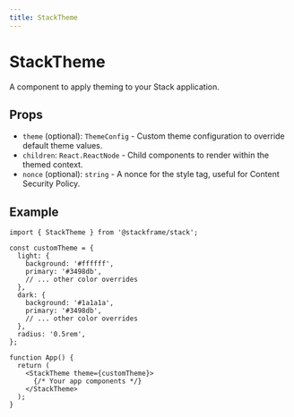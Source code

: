 ```yaml
---
title: StackTheme
---
```


# StackTheme

A component to apply theming to your Stack application.

## Props

- `theme` (optional): `ThemeConfig` - Custom theme configuration to override default theme values.
- `children`: `React.ReactNode` - Child components to render within the themed context.
- `nonce` (optional): `string` - A nonce for the style tag, useful for Content Security Policy.

## Example

```tsx
import { StackTheme } from '@stackframe/stack';

const customTheme = {
  light: {
    background: '#ffffff',
    primary: '#3498db',
    // ... other color overrides
  },
  dark: {
    background: '#1a1a1a',
    primary: '#3498db',
    // ... other color overrides
  },
  radius: '0.5rem',
};

function App() {
  return (
    <StackTheme theme={customTheme}>
      {/* Your app components */}
    </StackTheme>
  );
}
```